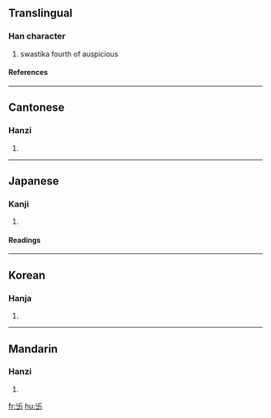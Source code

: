 {{see|卍}}

==Translingual==
===Han character===
{{Han char|rad=十|as=04|sn=6|four=|canj=女X (VX)}}
# swastika fourth of auspicious
====References====
{{Han ref|kx=0156.221|hdz=10051.090|uh=5350|ud=21328}}
----
==Cantonese==
===Hanzi===
{{yue-hanzi|jyut=|y=maan6}}
# {{defn|Cantonese}}
----
==Japanese==
===Kanji===
{{ja-kanji|grade=|rs=十04}}
# {{defn|Japanese}} 
====Readings====
{{ja-readings|on=[[ばん]] (ban), [[まん]] (man)([[万]])|kun=[[まんじ]] (manji)}}
----
==Korean==
===Hanja===
{{ko-hanja|hangeul=만|rv=man|mr=man}}
# {{defn|Korean}}
----
==Mandarin==
===Hanzi===
{{cmn-hanzi|pin=[[wàn]] (wan4)|wg=wan<sup>4</sup>}}
# {{defn|Mandarin}}

[[fr:卐]]
[[hu:卐]]